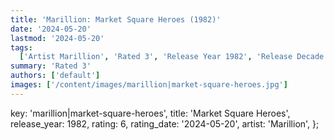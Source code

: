 ```yaml
---
title: 'Marillion: Market Square Heroes (1982)'
date: '2024-05-20'
lastmod: '2024-05-20'
tags:
  ['Artist Marillion', 'Rated 3', 'Release Year 1982', 'Release Decade 1980']
summary: 'Rated 3'
authors: ['default']
images: ['/content/images/marillion|market-square-heroes.jpg']
---
```


  key: 'marillion|market-square-heroes',
  title: 'Market Square Heroes',
  release_year: 1982,
  rating: 6,
  rating_date: '2024-05-20',
  artist: 'Marillion',
};

<MusicRating data={data} />
